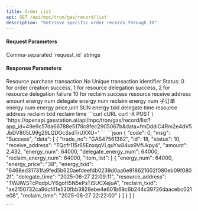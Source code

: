 ```yaml
---
title: Order List
api: GET /api/mpc/tron/gas/record/list
description: "Retrieve specific order records through ID"
---
```


#### Request Parameters

<ParamField query="ids" type="string" required>
  Comma-separated `request_id` strings
</ParamField>

#### Response Parameters

<Expandable title="object">
  <ResponseField name="trade_no" type="string">
    Resource purchase transaction No
  </ResponseField>
  <ResponseField name="id" type="string">
    Unique transaction identifier
  </ResponseField>
  <ResponseField name="status" type="string">
    Status: 0 for order creation success, 1 for resource delegation success, 2
    for resource delegation failure 10 for reclaim success
  </ResponseField>
  <ResponseField name="receive_address" type="string">
    resource receive address
  </ResponseField>
  <ResponseField name="amount" type="string">
    amount
  </ResponseField>
  <ResponseField name="energy_num" type="string">
    energy num
  </ResponseField>
  <ResponseField name="delegate_energy_num" type="string">
    delegate energy num
  </ResponseField>
  <ResponseField name="reclaim_energy_num" type="string">
    reclaim energy num
  </ResponseField>
  <ResponseField name="item_list" type="string">
    子订单
    <Expandable title="object">
      <ResponseField name="energy_num" type="string">
        energy num
      </ResponseField>
      <ResponseField name="energy_price" type="string">
        energy price,unit SUN
      </ResponseField>
      <ResponseField name="energy_txid" type="string">
        energy txid
      </ResponseField>
      <ResponseField name="delegate_time" type="string">
        delegate time
      </ResponseField>
      <ResponseField name="resource_address" type="long">
        resource address
      </ResponseField>
      <ResponseField name="reclaim_txid" type="string">
        reclaim txid
      </ResponseField>
      <ResponseField name="reclaim_time" type="long">
        reclaim time
      </ResponseField>
    </Expandable>
  </ResponseField>
</Expandable>

<RequestExample>
  ```curl cURL curl -X POST \
  'https://openapi.gasstation.ai/api/mpc/tron/gas/record/list?app_id=49e9c57da66788e5178c8fec2905067b&data=fmDddiC4Rm2e4dV5JbDV805L99g29LQDOcSsdTrUXXU='
  ```
</RequestExample>

<ResponseExample>
    ```json
    {
        "code": 0,
        "msg": "Success",
        "data": [
            {
                "trade_no": "GAS47561362",
                "id": 18,
                "status": 10,
                "receive_address": "TQcfr115r65EnxqqVLquYw84ux9VfUkpy4",
                "amount": 2.432,
                "energy_num": 64000,
                "delegate_energy_num": 64000,
                "reclaim_energy_num": 64000,
                "item_list": [
                    {
                        "energy_num": 64000,
                        "energy_price": "38",
                        "energy_txid": "6468ed31731fa9fed5b620aefdeefdb0239d0aa6e918621602f080eb09f0802f",
                        "delegate_time": "2025-06-27 22:09:11",
                        "resource_address": "TWJiWSTcPqdpUY6goH5N5ePsTiSUCXejuA",
                        "reclaim_txid": "ae2150732ca9dcf41e530fbb3828ebe4e601b69c6b244c39726daacebc021e08",
                        "reclaim_time": "2025-06-27 22:22:00"
                    }
                ]
            }
        ]
    }

    ```

</ResponseExample>
